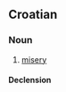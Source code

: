 ==Croatian==

===Noun===
{{hr-noun|g=m|jadi}}

# [[misery]]

====Declension====
{{hr-decl-noun-a-in}}